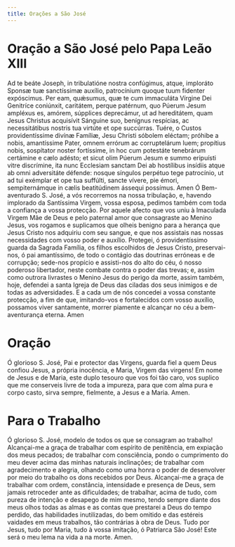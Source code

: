 ```yaml
---
title: Orações a São José
---
```


# Oração a São José pelo Papa Leão XIII

<div class="side-by-side not-content">
  <span class="text-justify">
    Ad te beáte Joseph, in tribulatióne nostra confúgimus, atque, imploráto
    Sponsæ tuæ sanctíssimæ auxílio, patrocínium quoque tuum fidenter expóscimus.
    Per eam, quǽsumus, quæ te cum immaculáta Vírgine Dei Genitríce coniúnxit,
    caritátem, perque patérnum, quo Púerum Jesum ampléxus es, amórem, súpplices
    deprecámur, ut ad hereditátem, quam Jesus Christus acquisívit Sánguine suo,
    benígnus respícias, ac necessitátibus nostris tua virtúte et ope succúrras.
    Tuére, o Custos providentíssime divínæ Famíliæ, Jesu Christi sóbolem
    eléctam; próhibe a nobis, amantíssime Pater, omnem errórum ac corruptelárum
    luem; propítius nobis, sospítator noster fortíssime, in hoc cum potestáte
    tenebrárum certámine e cælo adésto; et sicut olim Púerum Jesum e summo
    eripuísti vitre discrímine, ita nunc Ecclesiam sanctam Dei ab hostílibus
    insídiis atque ab omni adversitáte défende: nosque síngulos perpétuo tege
    patrocínio, ut ad tui exémplar et ope tua suffúlti, sancte vívere, pie
    émori, sempiternámque in cælis beatitúdinem ássequi possímus. Amen
  </span>
  <span class="text-justify">
    Ó Bem-aventurado S. José, a vós recorremos na nossa tribulação, e, havendo
    implorado da Santíssima Virgem, vossa esposa, pedimos também com toda a
    confiança a vossa protecção. Por aquele afecto que vos uniu à Imaculada
    Virgem Mãe de Deus e pelo paternal amor que consagraste ao Menino Jesus, vos
    rogamos e suplicamos que olheis benigno para a herança que Jesus Cristo nos
    adquiriu com seu sangue, e que nos assistais nas nossas necessidades com
    vosso poder e auxílio. Protegei, ó providentíssimo guarda da Sagrada
    Família, os filhos escolhidos de Jesus Cristo, preservai-nos, ó pai
    amantíssimo, de todo o contágio das doutrinas erróneas e de corrupção;
    sede-nos propício e assisti-nos do alto do céu, ó nosso poderoso libertador,
    neste combate contra o poder das trevas; e, assim como outrora livrastes o
    Menino Jesus do perigo da morte, assim também, hoje, defendei a santa Igreja
    de Deus das ciladas dos seus inimigos e de todas as adversidades. E a cada
    um de nós concedei a vossa constante protecção, a fim de que, imitando-vos e
    fortalecidos com vosso auxílio, possamos viver santamente, morrer piamente e
    alcançar no céu a bem-aventurança eterna. Amen
  </span>
</div>

# Oração

Ó glorioso S. José, Pai e protector das Virgens, guarda fiel a quem Deus confiou Jesus, a própria inocência, e Maria, Virgem das virgens! Em nome de Jesus e de Maria, este duplo tesouro que vos foi tão caro, vos suplico que me conserveis livre de toda a impureza, para que com alma pura e corpo casto, sirva sempre, fielmente, a Jesus e a Maria. Amen.

# Para o Trabalho

Ó glorioso S. José, modelo de todos os que se consagram ao trabalho! Alcançai-me a graça de trabalhar com espírito de penitência, em expiação dos meus pecados; de trabalhar com consciência, pondo o cumprimento do meu dever acima das minhas naturais inclinações; de trabalhar com agradecimento e alegria, olhando como uma honra o poder de desenvolver por meio do trabalho os dons recebidos por Deus. Alcançai-me a graça de trabalhar com ordem, constância, intensidade e presença de Deus, sem jamais retroceder ante as dificuldades; de trabalhar, acima de tudo, com pureza de intenção e desapego de mim mesmo, tendo sempre diante dos meus olhos todas as almas e as contas que prestarei a Deus do tempo perdido, das habilidades inutilizadas, do bem omitido e das estéreis vaidades em meus trabalhos, tão contrárias à obra de Deus. Tudo por Jesus, tudo por Maria, tudo à vossa imitação, ó Patriarca São José! Este será o meu lema na vida a na morte. Amen.
